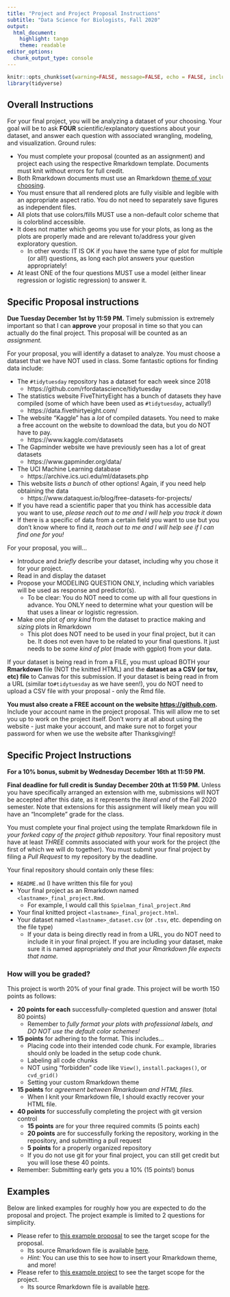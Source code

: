 ```yaml
---
title: "Project and Project Proposal Instructions"
subtitle: "Data Science for Biologists, Fall 2020"
output: 
  html_document:
    highlight: tango
    theme: readable
editor_options: 
  chunk_output_type: console
---
```


```r
knitr::opts_chunk$set(warning=FALSE, message=FALSE, echo = FALSE, include = FALSE)
library(tidyverse)
```


## Overall Instructions

For your final project, you will be analyzing a dataset of your choosing. Your goal will be to ask **FOUR** scientific/explanatory questions about your dataset, and answer each question with associated wrangling, modeling, and visualization. Ground rules:


+ You must complete your proposal (counted as an assignment) and project each using the respective Rmarkdown template. Documents must knit without errors for full credit.
+ Both Rmarkdown documents must use an Rmarkdown [theme of your choosing](https://www.datadreaming.org/post/r-markdown-theme-gallery/).
+ You must ensure that all rendered plots are fully visible and legible with an appropriate aspect ratio. You do not need to separately save figures as independent files. 
+ All plots that use colors/fills MUST use a non-default color scheme that is colorblind accessible. 
+ It does not matter which geoms you use for your plots, as long as the plots are properly made and are relevant to/address your given exploratory question. 
  + In other words: IT IS OK if you have the same type of plot for multiple (or all!) questions, as long each plot answers your question appropriately!
+ At least ONE of the four questions MUST use a model (either linear regression or logistic regression) to answer it. 


## Specific Proposal instructions

**Due Tuesday December 1st by 11:59 PM.** Timely submission is extremely important so that I can **approve** your proposal in time so that you can actually do the final project. This proposal will be counted as an *assignment.*

For your proposal, you will identify a dataset to analyze. You must choose a dataset that we have NOT used in class. Some fantastic options for finding data include:

+ The `#tidytuesday` repository has a dataset for each week since 2018
  + https://github.com/rfordatascience/tidytuesday
+ The statistics website FiveThirtyEight has a bunch of datasets they have compiled (some of which have been used as `#tidytuesday`, actually!)
  + https://data.fivethirtyeight.com/
+ The website "Kaggle" has a *lot* of compiled datasets. You need to make a free account on the website to download the data, but you do NOT have to pay.
  + https://www.kaggle.com/datasets
+ The Gapminder website we have previously seen has a lot of great datasets
  + https://www.gapminder.org/data/
+ The UCI Machine Learning database
  + https://archive.ics.uci.edu/ml/datasets.php
+ This website lists *a bunch* of other options! Again, if you need help obtaining the data
  + https://www.dataquest.io/blog/free-datasets-for-projects/
+ If you have read a scientific paper that you think has accessible data you want to use, *please reach out to me and I will help you track it down*
+ If there is a specific of data from a certain field you want to use but you don't know where to find it, *reach out to me and I will help see if I can find one for you!*


For your proposal, you will...

+ Introduce and *briefly* describe your dataset, including why you chose it for your project. 
+ Read in and display the dataset
+ Propose your MODELING QUESTION ONLY, including which variables will be used as response and predictor(s). 
  + To be clear: You do NOT need to come up with all four questions in advance. You ONLY need to determine what your question will be that uses a linear or logistic regression. 
+ Make one plot *of any kind* from the dataset to practice making and *sizing* plots in Rmarkdown
  + This plot does NOT need to be used in your final project, but it can be. It does not even have to be related to your final questions. It just needs to be *some kind of plot* (made with ggplot) from your data.
  

If your dataset is being read in from a FILE, you must upload BOTH your **Rmarkdown** file (NOT the knitted HTML) and the **dataset as a CSV (or tsv, etc) file** to Canvas for this submission. If your dataset is being read in from a URL (similar to`#tidytuesday` as we have seen!), you do NOT need to upload a CSV file with your proposal - only the Rmd file.

**You must also create a FREE account on the website [https://github.com](https://github.com).** Include your account name in the project proposal. This will allow me to set you up to work on the project itself. Don't worry at all about using the website - just make your account, and make sure not to forget your password for when we use the website after Thanksgiving!!

## Specific Project Instructions

**For a 10% bonus, submit by Wednesday December 16th at 11:59 PM.**

**Final deadline for full credit is Sunday December 20th at 11:59 PM.** Unless you have specifically arranged an extension with me, submissions will NOT be accepted after this date, as it represents the _literal end_ of the Fall 2020 semester. Note that extensions for this assignment will likely mean you will have an "Incomplete" grade for the class.


You must complete your final project using the template Rmarkdown file in *your forked copy of the project github repository.* Your final repository must have at least *THREE* commits associated with your work for the project (the first of which we will do together). You must submit your final project by filing a *Pull Request* to my repository by the deadline. 

Your final repository should contain only these files: 

+ `README.md` (I have written this file for you)
+ Your final project as an Rmarkdown named `<lastname>_final_project.Rmd`. 
  + For example, I would call this `Spielman_final_project.Rmd`
+ Your final knitted project `<lastname>_final_project.html`. 
+ Your dataset named `<lastname>_dataset.csv` (or `.tsv`, etc. depending on the file type)
  + If your data is being directly read in from a URL, you do NOT need to include it in your final project. If you are including your dataset, make sure it is named appropriately *and that your Rmarkdown file expects that name.*

### How will you be graded?

This project is worth 20% of your final grade. This project will be worth 150 points as follows:

+ **20 points for each** successfully-completed question and answer (total 80 points)
  + Remember to *fully format your plots with professional labels, and DO NOT use the default color schemes!*
+ **15 points** for adhering to the format. This includes...
  + Placing code into their intended code chunk. For example, libraries should only be loaded in the setup code chunk.
  + Labeling all code chunks
  + NOT using "forbidden" code like `View()`, `install.packages()`, or `cvd_grid()`
  + Setting your custom Rmarkdown theme 
+ **15 points** for *agreement between Rmarkdown and HTML files*. 
  + When I knit your Rmarkdown file, I should exactly recover your HTML file.
+ **40 points** for successfully completing the project with git version control
  + **15 points** are for your three required commits (5 points each)
  + **20 points** are for successfully forking the repository, working in the repository, and submitting a pull request
  + **5 points** for a properly organized repository
  + If you do not use git for your final project, you can still get credit but you will lose these 40 points.
+ Remember: Submitting early gets you a 10% (15 points!) bonus




## Examples

Below are linked examples for roughly how you are expected to do the proposal and project. The project example is limited to 2 questions for simplicity.

+ Please refer to [this example proposal]() to see the target scope for the proposal.
  + Its source Rmarkdown file is available [here](). 
  + *Hint:* You can use this to see how to insert your Rmarkdown theme, and more!

+ Please refer to [this example project]() to see the target scope for the project.
  + Its source Rmarkdown file is available [here](). 







